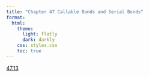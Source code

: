 ```yaml
---
title: "Chapter 47 Callable Bonds and Serial Bonds"
format:
  html:
    theme:
      light: flatly
      dark: darkly
    css: styles.css
    toc: true
---
```

[47.13](./47.13.qmd)